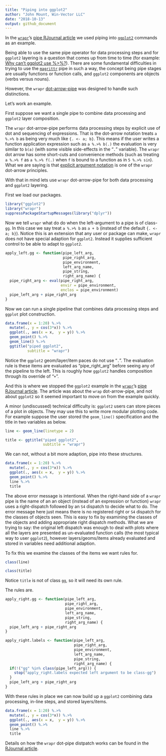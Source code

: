 ```yaml
---
title: "Piping into ggplot2"
author: "John Mount, Win-Vector LLC"
date: "2018-10-13"
output: github_document
---
```


In the [`wrapr`](https://winvector.github.io/wrapr/)'s [pipe RJournal article](https://journal.r-project.org/archive/2018/RJ-2018-042/index.html) we used piping into [`ggplot2`]( https://CRAN.R-project.org/package=ggplot2)
commands as an example. 

Being able to use the same pipe operator for data processing steps and for `ggplot2` layering is a question that comes up from time to time (for example:  [Why can’t ggplot2 use %>%?](https://community.rstudio.com/t/why-cant-ggplot2-use/4372)).  There are some fundamental difficulties in trying to use the [`magrittr`]( https://CRAN.R-project.org/package=magrittr) pipe in such a way, the concept being pipe stages are usually functions or function calls, and `ggplot2` components are objects (verbs versus nouns).

However, the `wrapr` [dot-arrow-pipe](https://winvector.github.io/wrapr/reference/dot_arrow.html) was designed to handle such distinctions.

Let's work an example.

First suppose we want a single pipe to combine data processing and `ggplot2` layer composition.  

The `wrapr` dot-arrow-pipe performs data processing steps by explicit use of dot and sequencing of expressions.  That is the dot-arrow notation treats `a %.>% b` as being very much like `{. <- a; b}`.  This means if the user writes a function application expression such as `a %.>% b(.)` the evaluation is very similar to `b(a)` (with some visible side-effects in the "`.`" variable).  The `wrapr` dot arrow has some short-cuts and convenience methods (such as treating `a %.>% f` as `a %.>% f(.)` when `f` is bound to a function as in `5 %.>% sin`). What we are saying is that [explicit argument notation](http://www.win-vector.com/blog/2018/03/r-tip-make-arguments-explicit-in-magrittr-dplyr-pipelines/) is one of the `wrapr` dot-arrow principles.

With that in mind lets use `wrapr` dot-arrow-pipe for both data processing and `ggplot2` layering.

First we load our packages.

```r
library("ggplot2")
library("wrapr")
suppressPackageStartupMessages(library("dplyr"))
```

Now we tell `wrapr` what do do when the left-argument to a pipe is of class-`gg`.  In this case we say treat `a %.>% b` as `a + b` (instead of the default `{. <- a; b}`).  Notice this is an extension that any user or package can make, `wrapr` does not have special adaption for `ggplot2`.  Instead it supplies sufficient control to be able to adapt to `ggplot2`.

```r
apply_left.gg <- function(pipe_left_arg,
                          pipe_right_arg,
                          pipe_environment,
                          left_arg_name,
                          pipe_string,
                          right_arg_name) {
  pipe_right_arg <- eval(pipe_right_arg,
                         envir = pipe_environment,
                         enclos = pipe_environment)
  pipe_left_arg + pipe_right_arg 
}
```

Now we can run a single pipeline that combines data processing steps and `ggplot` plot construction.

```r
data.frame(x = 1:20) %.>%
  mutate(., y = cos(3*x)) %.>%
  ggplot(., aes(x = x,  y = y)) %.>%
  geom_point() %.>%
  geom_line() %.>%
  ggtitle("piped ggplot2",
          subtitle = "wrapr")
```

Notice the `ggplot2` geom/layer/item paces do not use "`.`".  The evaluation rule is these items are evaluated as "pipe_right_arg" before seeing any of the pipeline to the left.  This is roughly how `ggplot2` handles composition through its override of "`+`".

And this is where we stopped the `ggplot2` example in the [`wrapr`](https://winvector.github.io/wrapr/)'s [pipe RJournal article](https://journal.r-project.org/archive/2018/RJ-2018-042/index.html).  The article was about the `wrap` dot-arrow-pipe, and not about `ggplot2` so it seemed important to move on from the example quickly.

A minor (undiscussed) technical difficulty is: `ggplot2` users can store pieces of a plot in objects.  They may use this to write more modular plotting code.  For example suppose the user stored the `geom_line()` specification and the title in two variables as below.

```r
line <- geom_line(linetype = 2)

title <- ggtitle("piped ggplot2",
                 subtitle = "wrapr")
```

We can not, without a bit more adaption, pipe into these structures.

```r
data.frame(x = 1:20) %.>%
  mutate(., y = cos(3*x)) %.>%
  ggplot(., aes(x = x,  y = y)) %.>%
  geom_point() %.>%
  line %.>%
  title
```

The above error message is intentional.  When the right-hand side of a `wrapr` pipe is the name of an an object (instead of an expression or function) `wrapr` uses a right-dispatch followed by an `S4` dispatch to decide what to do.  The error message here just means there is no registered right or `S4` dispatch for the classes of objects seen.  This is easy to fix by examining the classes of the objects and adding appropriate right dispatch methods.  What we are trying to say: the original left dispatch was enough to deal with plots where all the layers are presented as un-evaluated function calls (the most typical way to user `ggplot2`), however layers/geoms/items already evaluated and stored in variables need additional adaption.

To fix this we examine the classes of the items we want rules for.

```r
class(line)

class(title)
```

Notice `title` is not of class `gg`, so it will need its own rule.

The rules are.

```r
apply_right.gg <- function(pipe_left_arg,
                           pipe_right_arg,
                           pipe_environment,
                           left_arg_name,
                           pipe_string,
                           right_arg_name) {
  pipe_left_arg + pipe_right_arg 
}

apply_right.labels <- function(pipe_left_arg,
                               pipe_right_arg,
                               pipe_environment,
                               left_arg_name,
                               pipe_string,
                               right_arg_name) {
  if(!("gg" %in% class(pipe_left_arg))) {
    stop("apply_right.labels expected left argument to be class-gg")
  }
  pipe_left_arg + pipe_right_arg 
}
```

With these rules in place we can now build up a `ggplot2` combining data processing, in-line steps, and stored layers/items.

```r
data.frame(x = 1:20) %.>%
  mutate(., y = cos(3*x)) %.>%
  ggplot(., aes(x = x,  y = y)) %.>%
  geom_point() %.>%
  line %.>%
  title
```

Details on how the `wrapr` dot-pipe distpatch works can be found in the [RJournal article](https://journal.r-project.org/archive/2018/RJ-2018-042/index.html).

